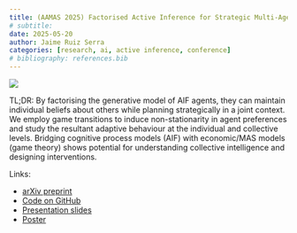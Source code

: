 ```yaml
---
title: (AAMAS 2025) Factorised Active Inference for Strategic Multi-Agent Interactions
# subtitle: 
date: 2025-05-20
author: Jaime Ruiz Serra
categories: [research, ai, active inference, conference]
# bibliography: references.bib
---
```


![](EFE-equilibria.png)

TL;DR: By factorising the generative model of AIF agents, they can maintain individual beliefs about others while planning strategically in a joint context. We employ game transitions to induce non-stationarity in agent preferences and study the resultant adaptive behaviour at the individual and collective levels. Bridging cognitive process models (AIF) with economic/MAS models (game theory) shows potential for understanding collective intelligence and designing interventions.

Links:

* [arXiv preprint](https://arxiv.org/pdf/2411.07362)
* [Code on GitHub](https://github.com/RuizSerra/factorised-MA-AIF/)
* [Presentation slides](https://github.com/RuizSerra/factorised-MA-AIF/blob/main/docs/AAMAS-2025-presentation.pdf)
* [Poster](https://github.com/RuizSerra/factorised-MA-AIF/blob/main/docs/AAMAS-2025-poster.pdf)